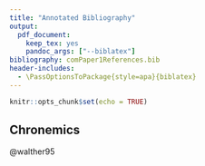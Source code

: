 ```yaml
---
title: "Annotated Bibliography"
output: 
  pdf_document: 
    keep_tex: yes
    pandoc_args: ["--biblatex"]
bibliography: comPaper1References.bib
header-includes:
  - \PassOptionsToPackage{style=apa}{biblatex}
---
```


```r
knitr::opts_chunk$set(echo = TRUE)
```

## Chronemics

@walther95
\fullcite{walther95}

